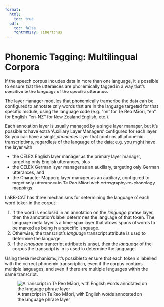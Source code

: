 ```yaml
---
format:
  html:
    toc: true
  pdf: 
    toc: false
    fontfamily: libertinus
---
```

# Phonemic Tagging: Multilingual Corpora

If the speech corpus includes data in more than one language, it is possible to ensure that the utterances are phonemically tagged in a way that's sensitive to the language of the specific utterance.

The layer manager modules that phonemically transcribe the data can be configured to annotate only words that are in the language targeted for that specific module, using the language code (e.g. "mi" for Te Reo Māori, "en" for English, "en-NZ" for New Zealand English, etc.).

Each annotation layer is usually managed by a single layer manager, but it's possible to have extra 'Auxiliary Layer Managers' configured for each layer. So you can have a single *phonemes* layer that contains all phonemic transcriptions, regardless of the language of the data; e.g. you might have the layer with

- the CELEX English layer manager as the primary layer manager, targeting only English utterances, plus
- the CELEX German layer manager as an auxiliary, targeting only German utterances, and
- the Character Mapperg layer manager as an auxiliary, configured to target only utterances in Te Reo Māori with orthography-to-phonology mappings.

LaBB-CAT has three mechanisms for determining the language of each word token in the corpus:

1. If the word is enclosed in an annotation on the *language* phrase layer, then the annotation's label determines the language of that token. The language meta layer is a time-span layer that allows spans of words to be marked as being in a specific language.
1. Otherwise, the transcript's *language* transcript attribute is used to determine the language.
1. If the *language* transcript attribute is unset, then the *language* of the corpus the transcript is in is used to determine the language.


Using these mechanisms, it's possible to ensure that each token is labelled with the correct phonemic transcription, even if the corpus contains multiple languages, and even if there are multiple languages within the same transcript.

![A transcript in Te Reo Māori, with English words annotated on the language phrase layer](MaoriEnglishTranscript.png)